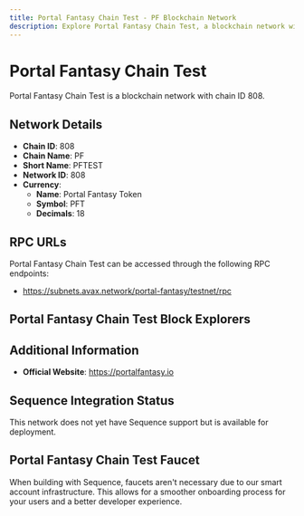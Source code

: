 ```yaml
--- 
title: Portal Fantasy Chain Test - PF Blockchain Network
description: Explore Portal Fantasy Chain Test, a blockchain network with chain ID 808. Learn about its native currency, Portal Fantasy Token, and how to interact with the network.
---
```


# Portal Fantasy Chain Test

Portal Fantasy Chain Test is a blockchain network with chain ID 808.

## Network Details

- **Chain ID**: 808
- **Chain Name**: PF
- **Short Name**: PFTEST
- **Network ID**: 808
- **Currency**: 
  - **Name**: Portal Fantasy Token
  - **Symbol**: PFT
  - **Decimals**: 18

## RPC URLs

Portal Fantasy Chain Test can be accessed through the following RPC endpoints:

- https://subnets.avax.network/portal-fantasy/testnet/rpc

## Portal Fantasy Chain Test Block Explorers



## Additional Information

- **Official Website**: https://portalfantasy.io

## Sequence Integration Status

This network does not yet have Sequence support but is available for deployment.

## Portal Fantasy Chain Test Faucet

When building with Sequence, faucets aren't necessary due to our smart account infrastructure. This allows for a smoother onboarding process for your users and a better developer experience.
